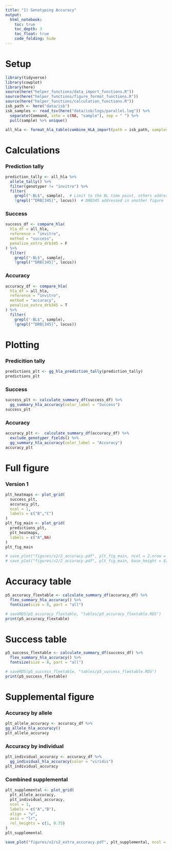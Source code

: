 ```yaml
---
title: "1) Genotyping Accuracy"
output: 
  html_notebook:
    toc: true
    toc_depth: 3
    toc_float: true
    code_folding: hide
---
```


# Setup 
```r
library(tidyverse)
library(cowplot)
library(here)
source(here("helper_functions/data_import_functions.R"))
source(here("helper_functions/figure_format_functions.R"))
source(here("helper_functions/calculation_functions.R"))
isb_path <- here("data/isb")
isb_samples <- read_tsv(here("data/isb/logs/parallel.log")) %>% 
  separate(Command, into = c(NA, "sample"), sep = " ") %>% 
  pull(sample) %>% unique()
```

```r
all_hla <- format_hla_table(combine_HLA_import(path = isb_path, samples = isb_samples, expand_invitro = T))
```


# Calculations

### Prediction tally

```r
prediction_tally <- all_hla %>% 
  allele_tally() %>% 
  filter(genotyper != "invitro") %>% 
  filter(
    grepl("-BL$", sample),  # Limit to the BL time point, others addressed in another figure 
    !grepl("^DRB[345]", locus))  # DRB345 addressed in another figure
```


### Success
```r
success_df <- compare_hla(
  hla_df = all_hla, 
  reference = "invitro", 
  method = "success", 
  penalize_extra_drb345 = F
) %>% 
  filter(
    grepl("-BL$", sample),
    !grepl("^DRB[345]", locus))
```

### Accuracy

```r
accuracy_df <- compare_hla(
  hla_df = all_hla, 
  reference = "invitro", 
  method = "accuracy",
  penalize_extra_drb345 = T
) %>% 
  filter(
    grepl("-BL$", sample),
    !grepl("^DRB[345]", locus))
```

# Plotting

### Predicition tally

```r
predictions_plt <- gg_hla_prediction_tally(prediction_tally)
predictions_plt
```
### Success

```r
success_plt <- calculate_summary_df(success_df) %>% 
  gg_summary_hla_accuracy(color_label = "Success")
success_plt
```


### Accuracy

```r
accuracy_plt <-  calculate_summary_df(accuracy_df) %>% 
  exclude_genotyper_fields() %>% 
  gg_summary_hla_accuracy(color_label = "Accuracy")
accuracy_plt
```

# Full figure

### Version 1
```r
plt_heatmaps <- plot_grid(
  success_plt,
  accuracy_plt,
  ncol = 1,
  labels = c("B","C")
)
plt_fig_main <- plot_grid(
  predictions_plt,
  plt_heatmaps,
  labels = c("A",NA)
)
plt_fig_main
```
```r
# save_plot("figures/v2/2_accuracy.pdf", plt_fig_main, ncol = 2,nrow = 2, base_asp = 1.4)
# save_plot("figures/v2/2_accuracy.pdf", plt_fig_main, base_height = 8, base_width = 4)
```


# Accuracy table

```r
p5_accuracy_flextable <- calculate_summary_df(accuracy_df) %>% 
  flex_summary_hla_accuracy() %>% 
  fontsize(size = 8, part = "all") 

# saveRDS(p5_accuracy_flextable, "tables/p5_accuracy_flextable.RDS")
print(p5_accuracy_flextable)
```

# Success table
```r
p5_success_flextable <- calculate_summary_df(success_df) %>% 
  flex_summary_hla_accuracy() %>% 
  fontsize(size = 8, part = "all") 

# saveRDS(p5_success_flextable, "tables/p5_success_flextable.RDS")
print(p5_success_flextable)
```

# Supplemental figure

### Accuracy by allele

```r
plt_allele_accuracy <- accuracy_df %>% 
gg_allele_hla_accuracy()
plt_allele_accuracy
```

### Accuracy by individual

```r
plt_individual_accuracy <- accuracy_df %>% 
  gg_individual_hla_accuracy(color = "viridis")
plt_individual_accuracy
```
### Combined supplemental

```r
plt_supplemental <- plot_grid(
  plt_allele_accuracy,
  plt_individual_accuracy,
  ncol = 1,
  labels = c("A","B"),
  align = "v",
  axis = "lr",
  rel_heights = c(1, 0.75)
)
plt_supplemental
```

```r
save_plot("figures/v2/s2_extra_accuracy.pdf", plt_supplemental, ncol = 1,nrow = 2, base_asp = 2, base_height = 6)
```


